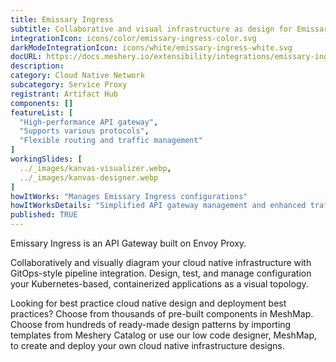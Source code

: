```yaml
---
title: Emissary Ingress
subtitle: Collaborative and visual infrastructure as design for Emissary Ingress
integrationIcon: icons/color/emissary-ingress-color.svg
darkModeIntegrationIcon: icons/white/emissary-ingress-white.svg
docURL: https://docs.meshery.io/extensibility/integrations/emissary-ingress
description: 
category: Cloud Native Network
subcategory: Service Proxy
registrant: Artifact Hub
components: []
featureList: [
  "High-performance API gateway",
  "Supports various protocols",
  "Flexible routing and traffic management"
]
workingSlides: [
  ../_images/kanvas-visualizer.webp,
  ../_images/kanvas-designer.webp
]
howItWorks: "Manages Emissary Ingress configurations"
howItWorksDetails: "Simplified API gateway management and enhanced traffic routing in Kubernetes"
published: TRUE
---
```

<p>
Emissary Ingress is an API Gateway built on Envoy Proxy.
</p>
<p>
    Collaboratively and visually diagram your cloud native infrastructure with GitOps-style pipeline integration. Design, test, and manage configuration your Kubernetes-based, containerized applications as a visual topology.
</p>
<p>
    Looking for best practice cloud native design and deployment best practices? Choose from thousands of pre-built components in MeshMap. Choose from hundreds of ready-made design patterns by importing templates from Meshery Catalog or use our low code designer, MeshMap, to create and deploy your own cloud native infrastructure designs.
</p>
